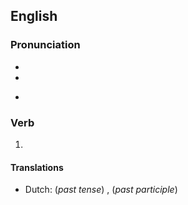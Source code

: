 ==English==

===Pronunciation===
* {{IPA|/ˈswʌŋ/|lang=en}}
* {{audio|en-us-swung.ogg|Audio (US)|lang=en}}

* {{rhymes|ʌŋ|lang=en}}

===Verb===
{{head|en|verb form}}

# {{en-past of|swing}}

====Translations====
{{trans-top|Simple past tense and past participle of swing}}
* Dutch: (''past tense'') {{t+|nl|schommelde}}, {{t+|nl|schommelden}} (''past participle'') {{t+|nl|geschommeld}}
{{trans-mid}}
{{trans-bottom}}